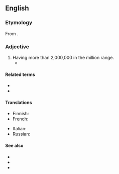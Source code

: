 {{also|multi-million}}
==English==

===Etymology===
From {{prefix|en|multi|million}}.

===Adjective===
{{head|en|adjective}}

# Having more than 2,000,000 in the million range.
#* {{quote-journal
|lang=en
|date=April 6, 2017
|author=Samira Shackle
|title=On the frontline with Karachi’s ambulance drivers
|work=the Guardian
|url=https://www.theguardian.com/world/2017/apr/06/on-the-frontline-with-karachis-ambulance-drivers
|page=
|passage=Edhi lived in a humble, ascetic way, even as his charity became a '''multimillion'''-pound enterprise.}}

====Related terms====
* {{l|en|multimillionaire}}
* {{l|en|million}}

====Translations====
{{trans-top|having more than 2,000,000 in the million range.}}
* Finnish: {{t|fi|monimiljoonainen}}
* French: {{t+|fr|multimillion}}
{{trans-mid}}
* Italian: {{t|it|multimillione}}
* Russian: {{t+|ru|многомиллио́нный}}
{{trans-bottom}}

====See also====
* {{l|en|megamillion}}
* {{l|en|supermillion}}
* {{l|en|billion}}